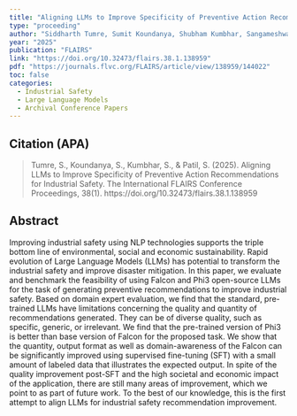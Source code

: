 ```yaml
---
title: "Aligning LLMs to Improve Specificity of Preventive Action Recommendations for Industrial Safety"
type: "proceeding"
author: "Siddharth Tumre, Sumit Koundanya, Shubham Kumbhar, Sangameshwar Patil"
year: "2025"
publication: "FLAIRS"
link: "https://doi.org/10.32473/flairs.38.1.138959"
pdf: "https://journals.flvc.org/FLAIRS/article/view/138959/144022"
toc: false
categories:
  - Industrial Safety
  - Large Language Models
  - Archival Conference Papers
---
```


## Citation (APA)

> Tumre, S., Koundanya, S., Kumbhar, S., & Patil, S. (2025). Aligning LLMs to Improve Specificity of Preventive Action Recommendations for Industrial Safety. The International FLAIRS Conference Proceedings, 38(1). https://doi.org/10.32473/flairs.38.1.138959


## Abstract

Improving industrial safety using NLP technologies supports the triple bottom line of environmental, social and economic sustainability. Rapid evolution of Large Language Models (LLMs) has potential to transform the industrial safety and improve disaster mitigation. In this paper, we evaluate and benchmark the feasibility of using Falcon and Phi3 open-source LLMs for the task of generating preventive recommendations to improve industrial safety. Based on domain expert evaluation, we find that the standard, pre-trained LLMs have limitations concerning the quality and quantity of recommendations generated. They can be of diverse quality, such as specific, generic, or irrelevant. We find that the pre-trained version of Phi3 is better than base version of Falcon for the proposed task. We show that the quantity, output format as well as domain-awareness of the Falcon can be significantly improved using supervised fine-tuning (SFT) with a small amount of labeled data that illustrates the expected output. In spite of the quality improvement post-SFT and the high societal and economic impact of the application, there are still many areas of improvement, which we point to as part of future work. To the best of our knowledge, this is the first attempt to align LLMs for industrial safety recommendation improvement.